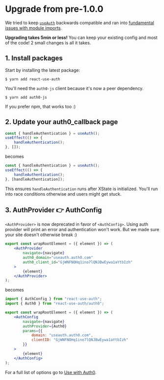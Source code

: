 # Upgrade from pre-1.0.0

We tried to keep [`useAuth`](https://useauth.dev) backwards compatible and ran into [fundamental issues with module imports](https://github.com/Swizec/useAuth/issues/129).

**Upgrading takes 5min or less!** You can keep your existing config and most of the code! 2 small changes is all it takes.

## 1. Install packages

Start by installing the latest package:

```
$ yarn add react-use-auth
```

You'll need the `auth0-js` client because it's now a peer dependency.

```
$ yarn add auth0-js
```

If you prefer npm, that works too :)

## 2. Update your auth0_callback page

```javascript
const { handleAuthentication } = useAuth();
useEffect(() => {
    handleAuthentication();
}, []);
```

becomes

```javascript
const { handleAuthentication } = useAuth();
useEffect(() => {
    handleAuthentication();
}, [handleAuthentication]);
```

This ensures `handleAuthentication` runs after XState is initialized. You'll run into race conditions otherwise and users might get stuck.

## 3. AuthProvider 👉 AuthConfig

`<AuthProvider>` is now deprecated in favor of `<AuthConfig>`. Using auth provider will print an error and authentication won't work. But we made sure your site doesn't otherwise break :)

```jsx
export const wrapRootElement = ({ element }) => (
    <AuthProvider
        navigate={navigate}
        auth0_domain="useauth.auth0.com"
        auth0_client_id="GjWNFNOHq1ino7lQNJBwEywa1aYtbIzh"
    >
        {element}
    </AuthProvider>
);
```

becomes

```jsx
import { AuthConfig } from "react-use-auth";
import { Auth0 } from "react-use-auth/auth0";

export const wrapRootElement = ({ element }) => (
    <AuthConfig
        navigate={navigate}
        authProvider={Auth0}
        params={{
            domain: "useauth.auth0.com",
            clientID: "GjWNFNOHq1ino7lQNJBwEywa1aYtbIzh"
        }}
    >
        {element}
    </AuthConfig>
);
```

For a full list of options go to [Use with Auth0](/docs/auth0).
